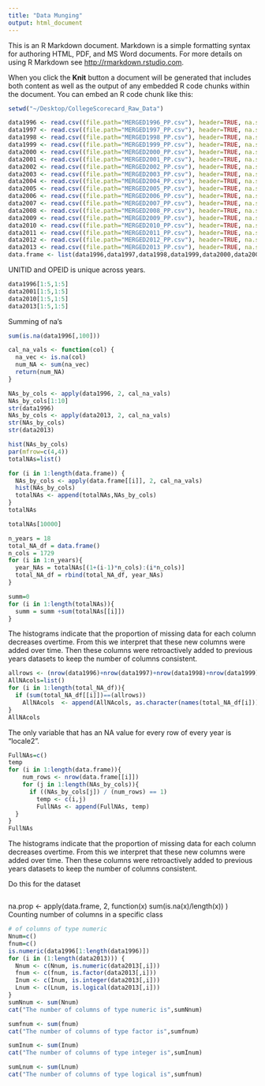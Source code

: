 ```yaml
---
title: "Data Munging"
output: html_document
---
```


This is an R Markdown document. Markdown is a simple formatting syntax for authoring HTML, PDF, and MS Word documents. For more details on using R Markdown see <http://rmarkdown.rstudio.com>.

When you click the **Knit** button a document will be generated that includes both content as well as the output of any embedded R code chunks within the document. You can embed an R code chunk like this:

```r
setwd("~/Desktop/CollegeScorecard_Raw_Data")

data1996 <- read.csv((file.path="MERGED1996_PP.csv"), header=TRUE, na.strings="NULL", sep=",")
data1997 <- read.csv((file.path="MERGED1997_PP.csv"), header=TRUE, na.strings="NULL", sep=",")
data1998 <- read.csv((file.path="MERGED1998_PP.csv"), header=TRUE, na.strings="NULL", sep=",")
data1999 <- read.csv((file.path="MERGED1999_PP.csv"), header=TRUE, na.strings="NULL", sep=",")
data2000 <- read.csv((file.path="MERGED2000_PP.csv"), header=TRUE, na.strings="NULL", sep=",")
data2001 <- read.csv((file.path="MERGED2001_PP.csv"), header=TRUE, na.strings="NULL", sep=",")
data2002 <- read.csv((file.path="MERGED2002_PP.csv"), header=TRUE, na.strings="NULL", sep=",")
data2003 <- read.csv((file.path="MERGED2003_PP.csv"), header=TRUE, na.strings="NULL", sep=",")
data2004 <- read.csv((file.path="MERGED2004_PP.csv"), header=TRUE, na.strings="NULL", sep=",")
data2005 <- read.csv((file.path="MERGED2005_PP.csv"), header=TRUE, na.strings="NULL", sep=",")
data2006 <- read.csv((file.path="MERGED2006_PP.csv"), header=TRUE, na.strings="NULL", sep=",")
data2007 <- read.csv((file.path="MERGED2007_PP.csv"), header=TRUE, na.strings="NULL", sep=",")
data2008 <- read.csv((file.path="MERGED2008_PP.csv"), header=TRUE, na.strings="NULL", sep=",")
data2009 <- read.csv((file.path="MERGED2009_PP.csv"), header=TRUE, na.strings="NULL", sep=",")
data2010 <- read.csv((file.path="MERGED2010_PP.csv"), header=TRUE, na.strings="NULL", sep=",")
data2011 <- read.csv((file.path="MERGED2011_PP.csv"), header=TRUE, na.strings="NULL", sep=",")
data2012 <- read.csv((file.path="MERGED2012_PP.csv"), header=TRUE, na.strings="NULL", sep=",")
data2013 <- read.csv((file.path="MERGED2013_PP.csv"), header=TRUE, na.strings="NULL", sep=",")
data.frame <- list(data1996,data1997,data1998,data1999,data2000,data2001,data2002,data2003,data2004,data2005,data2006,data2007,data2008,data2009,data2010,data2011,data2012,data2013)
```

UNITID and OPEID is unique across years.
```r
data1996[1:5,1:5]
data2001[1:5,1:5]
data2010[1:5,1:5]
data2013[1:5,1:5]

```

Summing of na's
```r
sum(is.na(data1996[,100]))

cal_na_vals <- function(col) {
  na_vec <- is.na(col)
  num_NA <- sum(na_vec)
  return(num_NA)
}

NAs_by_cols <- apply(data1996, 2, cal_na_vals)
NAs_by_cols[1:10]
str(data1996)
NAs_by_cols <- apply(data2013, 2, cal_na_vals)
str(NAs_by_cols)
str(data2013)

hist(NAs_by_cols)
par(mfrow=c(4,4))
totalNAs=list()

for (i in 1:length(data.frame)) {
  NAs_by_cols <- apply(data.frame[[i]], 2, cal_na_vals)
  hist(NAs_by_cols)
  totalNAs <- append(totalNAs,NAs_by_cols)
}
totalNAs

totalNAs[10000]
```


```r
n_years = 18
total_NA_df = data.frame()
n_cols = 1729
for (i in 1:n_years){
  year_NAs = totalNAs[(1+(i-1)*n_cols):(i*n_cols)]
  total_NA_df = rbind(total_NA_df, year_NAs)
}

summ=0
for (i in 1:length(totalNAs)){
  summ = summ +sum(totalNAs[[i]])
}

```
The histograms indicate that the proportion of missing data for each column decreases overtime. From this we interpret that these new columns were added over time. Then these columns were retroactively added to previous years datasets to keep the number of columns consistent.


```r
allrows <- (nrow(data1996)+nrow(data1997)+nrow(data1998)+nrow(data1999)+nrow(data2000)+nrow(data2001)+nrow(data2002)+nrow(data2003)+nrow(data2004)+nrow(data2005)+nrow(data2006)+nrow(data2007)+nrow(data2008)+nrow(data2009)+nrow(data2010)+nrow(data2011)+nrow(data2012)+nrow(data2013))
AllNAcols=list()
for (i in 1:length(total_NA_df)){
  if (sum(total_NA_df[[i]])==(allrows))
    AllNAcols  <- append(AllNAcols, as.character(names(total_NA_df[i])))
}
AllNAcols
```
The only variable that has an NA value for every row of every year is "locale2".


```r
FullNAs=c()
temp
for (i in 1:length(data.frame)){
    num_rows <- nrow(data.frame[[i]])
    for (j in 1:length(NAs_by_cols)){
      if ((NAs_by_cols[j]) / (num_rows) == 1)
        temp <- c(i,j)
        FullNAs <- append(FullNAs, temp)
  }
}
FullNAs
```
The histograms indicate that the proportion of missing data for each column decreases overtime. From this we interpret that these new columns were added over time. Then these columns were retroactively added to previous years datasets to keep the number of columns consistent.

Do this for the dataset
```r
```

na.prop <- apply(data.frame, 2, function(x) sum(is.na(x)/length(x)) )
Counting number of columns in a specific class


```r
# of columns of type numeric
Nnum=c()
fnum=c()
is.numeric(data1996[1:length(data1996)])
for (i in (1:length(data2013))) {
  Nnum <- c(Nnum, is.numeric(data2013[,i]))
  fnum <- c(fnum, is.factor(data2013[,i]))
  Inum <- c(Inum, is.integer(data2013[,i]))
  Lnum <- c(Lnum, is.logical(data2013[,i]))
}
sumNnum <- sum(Nnum)
cat("The number of columns of type numeric is",sumNnum)

sumfnum <- sum(fnum)
cat("The number of columns of type factor is",sumfnum)

sumInum <- sum(Inum)
cat("The number of columns of type integer is",sumInum)

sumLnum <- sum(Lnum)
cat("The number of columns of type logical is",sumfnum)


```